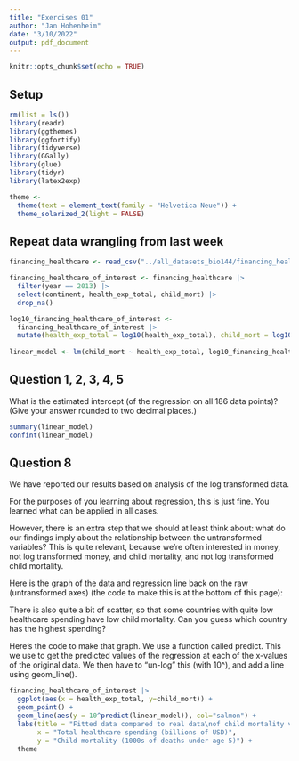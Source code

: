 ```yaml
---
title: "Exercises 01"
author: "Jan Hohenheim"
date: "3/10/2022"
output: pdf_document
---
```


```r
knitr::opts_chunk$set(echo = TRUE)
```

## Setup
```r
rm(list = ls())
library(readr)
library(ggthemes)
library(ggfortify)
library(tidyverse)
library(GGally)
library(glue)
library(tidyr)
library(latex2exp)

theme <- 
  theme(text = element_text(family = "Helvetica Neue")) +
  theme_solarized_2(light = FALSE)
```

## Repeat data wrangling from last week
```r
financing_healthcare <- read_csv("../all_datasets_bio144/financing_healthcare.csv")

financing_healthcare_of_interest <- financing_healthcare |>
  filter(year == 2013) |>
  select(continent, health_exp_total, child_mort) |>
  drop_na()

log10_financing_healthcare_of_interest <-
  financing_healthcare_of_interest |>
  mutate(health_exp_total = log10(health_exp_total), child_mort = log10(child_mort))
  
linear_model <- lm(child_mort ~ health_exp_total, log10_financing_healthcare_of_interest)
```

## Question 1, 2, 3, 4, 5
What is the estimated intercept (of the regression on all 186 data points)?
(Give your answer rounded to two decimal places.)

```r
summary(linear_model)
confint(linear_model)
```

## Question 8
We have reported our results based on analysis of the log transformed data.

For the purposes of you learning about regression, this is just fine. You learned what can be applied in all cases.

However, there is an extra step that we should at least think about: what do our findings imply about the relationship between the untransformed variables? This is quite relevant, because we're often interested in money, not log transformed money, and child mortality, and not log transformed child mortality.

Here is the graph of the data and regression line back on the raw (untransformed axes) (the code to make this is at the bottom of this page):

There is also quite a bit of scatter, so that some countries with quite low healthcare spending have low child mortality. Can you guess which country has the highest spending?

Here's the code to make that graph. We use a function called predict. This we use to get the predicted values of the regression at each of the x-values of the original data. We then have to "un-log" this (with 10^), and add a line using geom_line().


```r
financing_healthcare_of_interest |>
  ggplot(aes(x = health_exp_total, y=child_mort)) +
  geom_point() +
  geom_line(aes(y = 10^predict(linear_model)), col="salmon") +
  labs(title = "Fitted data compared to real data\nof child mortality vs total healthcare spending",
       x = "Total healthcare spending (billions of USD)",
       y = "Child mortality (1000s of deaths under age 5)") +
  theme
```

